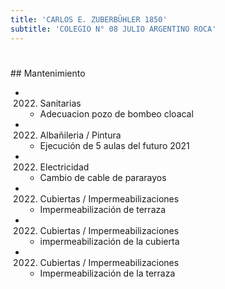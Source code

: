```yaml
---
title: 'CARLOS E. ZUBERBÜHLER 1850'
subtitle: 'COLEGIO N° 08 JULIO ARGENTINO ROCA'
---
```


#


 ## Mantenimiento

*  (2022) Sanitarias 
    + Adecuacion pozo de bombeo cloacal

*  (2022) Albañileria / Pintura 
    + Ejecución de 5 aulas del futuro 2021

*  (2022) Electricidad 
    + Cambio de cable de pararayos

*  (2022) Cubiertas / Impermeabilizaciones 
    + Impermeabilización de terraza

*  (2022) Cubiertas / Impermeabilizaciones 
    + impermeabilización de la cubierta

*  (2022) Cubiertas / Impermeabilizaciones 
    + Impermeabilización de la terraza



